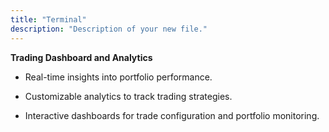 ```yaml
---
title: "Terminal"
description: "Description of your new file."
---
```


**Trading Dashboard and Analytics**

* Real-time insights into portfolio performance.

* Customizable analytics to track trading strategies.

* Interactive dashboards for trade configuration and portfolio monitoring.